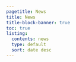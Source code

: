 ```yaml
---
pagetitle: News
title: News
title-block-banner: true
toc: true
listing:
  contents: news
  type: default 
  sort: date desc
---
```

